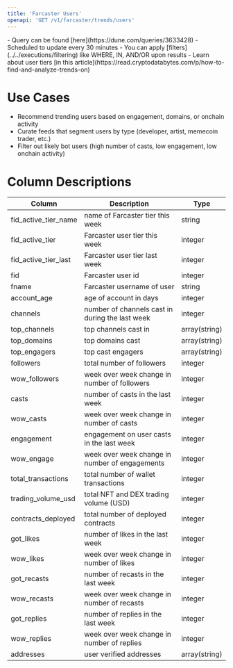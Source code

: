 ```yaml
---
title: 'Farcaster Users'
openapi: 'GET /v1/farcaster/trends/users'
---
```


<Note>
- Query can be found [here](https://dune.com/queries/3633428)
- Scheduled to update every 30 minutes
- You can apply [filters](../../executions/filtering) like WHERE, IN, AND/OR upon results
- Learn about user tiers [in this article](https://read.cryptodatabytes.com/p/how-to-find-and-analyze-trends-on)
</Note>

# Use Cases

- Recommend trending users based on engagement, domains, or onchain activity
- Curate feeds that segment users by type (developer, artist, memecoin trader, etc.)
- Filter out likely bot users (high number of casts, low engagement, low onchain activity)

# Column Descriptions

| Column                | Description                           | Type       |
| --------------------- | ------------------------------------- | ---------- |
| fid_active_tier_name  | name of Farcaster tier this week    | string |
| fid_active_tier       | Farcaster user tier this week        | integer        |
| fid_active_tier_last  | Farcaster user tier last week | integer        |
| fid                   | Farcaster user id            | integer        |
| fname                 | Farcaster username of user          | string |
| account_age           | age of account in days      | integer        |
| channels              | number of channels cast in during the last week        | integer        |
| top_channels          | top channels cast in        | array(string)|
| top_domains           | top domains cast         | array(string)|
| top_engagers          | top cast engagers        | array(string)|
| followers             | total number of followers           | integer        |
| wow_followers         | week over week change in number of followers  | integer        |
| casts                 | number of casts in the last week   | integer        |
| wow_casts             | week over week change in number of casts | integer        |
| engagement            | engagement on user casts in the last week  | integer        |
| wow_engage            | week over week change in number of engagements  | integer        |
| total_transactions    | total number of wallet transactions  | integer        |
| trading_volume_usd    | total NFT and DEX trading volume (USD)| integer        |
| contracts_deployed    | total number of deployed contracts  | integer        |
| got_likes             | number of likes in the last week  | integer        |
| wow_likes             | week over week change in number of likes | integer        |
| got_recasts           | number of recasts in the last week    | integer        |
| wow_recasts           | week over week change in number of recasts  | integer        |
| got_replies           | number of replies in the last week     | integer        |
| wow_replies           | week over week change in number of replies  | integer  |
| addresses             | user verified addresses         |  array(string)  |
